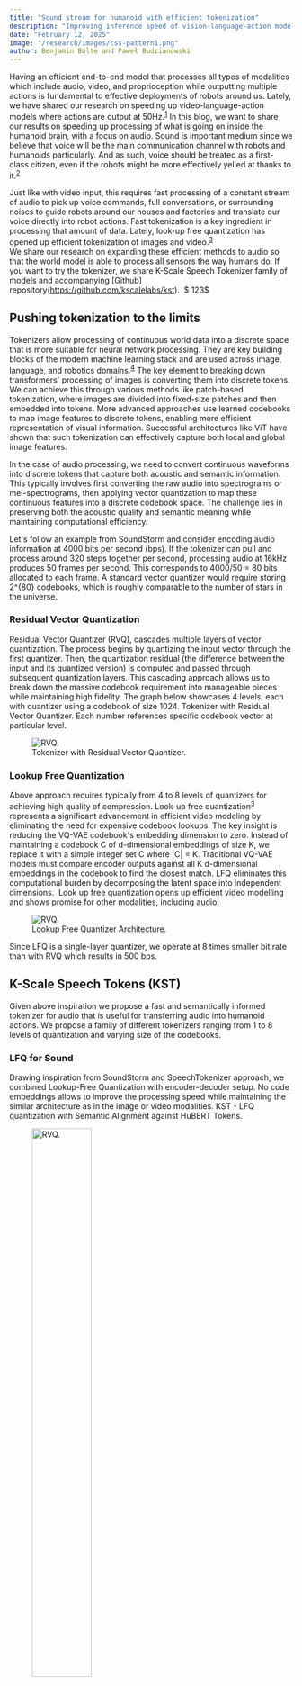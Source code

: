 ```yaml
---
title: "Sound stream for humanoid with efficient tokenization"
description: "Improving inference speed of vision-language-action models for edge devices while preserving encoding power."
date: "February 12, 2025"
image: "/research/images/css-pattern1.png"
author: Benjamin Bolte and Paweł Budzianowski
---
```


Having an efficient end-to-end model that processes all types of modalities which include audio, video, and proprioception while outputting multiple actions is fundamental to effective deployments of robots around us. 
Lately, we have shared our research on speeding up video-language-action models where actions are output at 50Hz.<sup id="fn-1">[1](#footnote-1)</sup> 
In this blog, we want to share our results on speeding up processing of what is going on inside the humanoid brain, 
with a focus on audio. Sound is important medium since we believe that voice will be the main communication channel 
with robots and humanoids particularly. And as such, voice should be treated as a first-class citizen, 
even if the robots might be more effectively yelled at thanks to it.<sup id="fn-1">[2](#footnote-1)</sup> 

Just like with video input, this requires fast processing of a constant stream of audio to 
pick up voice commands, full conversations, or surrounding noises to guide robots 
around our houses and factories and translate our voice directly into robot actions. 
Fast tokenization is a key ingredient in processing that amount of data. 
Lately, look-up free quantization has opened up efficient tokenization of images and video.<sup id="fn-1">[3](#footnote-1)</sup>  
We share our research on expanding these efficient methods to audio so that the world model is able to process all sensors the way humans do.
If you want to try the tokenizer, we share K-Scale Speech Tokenizer family of models and accompanying [Github] 
repository(https://github.com/kscalelabs/kst). 
$ 123$

## Pushing tokenization to the limits
Tokenizers allow processing of continuous world data into a discrete space that is
more suitable for neural network processing.
They are key building blocks of the modern machine learning stack and are used across image, 
language, and robotics domains.<sup id="fn-1">[4](#footnote-1)</sup> 
The key element to breaking down transformers' processing 
of images is converting them into discrete tokens. We can achieve this through various methods 
like patch-based tokenization, where images are divided into fixed-size patches and then embedded into tokens. 
More advanced approaches use learned codebooks to map image features to discrete tokens, 
enabling more efficient representation of visual information. 
Successful architectures like ViT have shown that such tokenization can 
effectively capture both local and global image features.

In the case of audio processing, we need to convert continuous waveforms into discrete 
tokens that capture both acoustic and semantic information. This typically involves first converting the raw audio into spectrograms or mel-spectrograms, then applying vector quantization to map these continuous features into a discrete codebook space. The challenge lies in preserving both the acoustic quality and semantic meaning while maintaining computational efficiency.

Let's follow an example from SoundStorm and consider encoding audio information at 4000
bits per second (bps). 
If the tokenizer can pull and process around 320 steps together per second, 
processing audio at 16kHz produces 50 frames per second. This corresponds to 4000/50 = 80 bits allocated to each frame. 
A standard vector quantizer would require storing 2^{80} codebooks, which is roughly comparable to the number of stars in the universe.


### Residual Vector Quantization
Residual Vector Quantizer (RVQ), cascades multiple layers of vector quantization. 
The process begins by quantizing the input vector through the first quantizer. Then, the quantization residual (the difference between the input and its quantized version) is computed and passed through subsequent quantization layers. This cascading approach allows us to break down the massive codebook requirement into manageable pieces while maintaining high fidelity. 
The graph below showcases 4 levels, each with quantizer using a codebook of size 1024. 
Tokenizer with Residual Vector Quantizer. 
Each number references specific codebook vector at particular level. 

<figure>
  <img src="/research/images/encodec.webp" alt="RVQ." style={{ width: "90%", display: "block", margin: "0 auto", marginBottom: "0.1rem" }}/>
  <figcaption style={{ marginBottom: "1rem", textAlign: "center" }}>Tokenizer with Residual Vector Quantizer.</figcaption>
</figure>

### Lookup Free Quantization
Above approach requires typically from 4 to 8 levels of quantizers for
achieving high quality of compression. Look-up free quantization<sup id="fn-1">[3](#footnote-1)</sup> 
represents a significant advancement in efficient video modeling by eliminating 
the need for expensive codebook lookups. The key insight is reducing the VQ-VAE 
codebook's embedding dimension to zero. Instead of maintaining a codebook C of 
d-dimensional embeddings of size K, we replace it with a simple integer set C where |C| = K.
Traditional VQ-VAE models must compare encoder outputs against all K d-dimensional 
embeddings in the codebook to find the closest match. LFQ eliminates this computational burden by decomposing the latent space into independent dimensions. 
Look up free quantization opens up efficient video
 modelling and shows promise for other modalities, including audio.

<figure>
  <img src="/research/images/lfq.png" alt="RVQ."  style={{ width: "70%", marginBottom: "0.1rem" }}/>
  <figcaption style={{ marginBottom: "1rem", textAlign: "center" }}> Lookup Free Quantizer Architecture.</figcaption>
</figure>
Since LFQ is a single-layer quantizer, we operate at 8 times smaller bit rate than with RVQ which results in 500 bps. 

## K-Scale Speech Tokens (KST)
Given above inspiration we propose a fast and semantically informed tokenizer 
for audio that is useful for transferring audio into humanoid actions. 
We propose a family of different tokenizers ranging from 1 to 8 levels of
 quantization and varying size of the codebooks.

### LFQ for Sound
Drawing inspiration from SoundStorm and SpeechTokenizer approach, 
we combined Lookup-Free Quantization with encoder-decoder setup. 
No code embeddings allows to improve the processing speed while maintaining 
the similar architecture as in the image or video modalities.
KST - LFQ quantization with Semantic Alignment against HuBERT Tokens.

<figure>
  <img src="/research/images/kst.png" alt="RVQ." width="50%" style={{ marginBottom: "0.1rem" }} />
  <figcaption style={{ marginBottom: "1rem", textAlign: "center" }}> KST - LFQ quantization with Semantic Alignment against HuBERT Tokens.</figcaption>
</figure>

## Aligning with Human-like Information
Drawing inspiration from SpeechTokenizer approach we guide
the training of the efficient tokenizer to be semantically rich.
This stems from the fact that interaction with robots ACTION: 
explain that is about understanding not pure sound quality. 
Robots needs to understand words and gneeral sound should be understandable.
HuBERT (Hidden-Unit BERT)<sup id="fn-1">[5](#footnote-1)</sup> is 
a self-supervised model that learns speech representations by masking and predicting portions of the input signal. It creates semantically meaningful tokens by clustering similar speech patterns together, effectively capturing linguistic structure without explicit supervision. These tokens serve as an excellent target for knowledge distillation since they encode human-like understanding of speech.
Through knowledge distillation, we can transfer the semantic understanding capabilities of HuBERT to our more efficient KST model. By training KST to predict HuBERT tokens while maintaining its efficient architecture, we create a fast tokenizer that preserves the semantic richness needed for robot interactions. This approach balances computational efficiency with semantic understanding.

## Experiments
Different variants of KST model are trained on the Libri-Light dataset which offers 60k+ hours of unlabelled speech. It is the largest open spoken English audio suitable for training speech recognition systems under limited or no supervision. It is derived from open-source audio books
from the LibriVox project. For effective comparison, we have kept the original training parameters of the SpeechTokenizer. Efficient tokenization can be efficiently trained - we used two nodes of A100s over a span of 4 days for each model. All models consists of around 100M parameters. You can see the full training config at the KST repository.

### Evaluation
We first evaluate our tokenizer through sound reconstruction test - 
we randomly sampled 500 speech samples from the LJSpeech test set. 
We focused on the semantic utility of the tokens by assessing content 
accuracy through Word Error Rate (WER), obtained by transcribing the reconstructed speech.

<figure>
  <img src="/research/images/table_lfq.png" alt="RVQ." width="50%" style={{ marginBottom: "0.1rem" }} />
  <figcaption style={{ marginBottom: "1rem", textAlign: "center" }}> Speech reconstruction results.</figcaption>
</figure>

As anticipated, our proposed tokenization achieved a lower reconstruction quality compared to SpeechTokenizer. 
However, owing to the single-layer quantization and the elimination of lookup operations, 
the inference speed was improved. The qualitative analysis can be done by listening 
to encoded and subsequently decoded audio examples from different:
<div style={{ display: 'flex', gap: '1rem' }}>
  <figure style={{ textAlign: 'center' }}>
  <audio controls>
    <source src="/research/audio/lfq_gt.wav" type="audio/mpeg" />
    Your browser does not support the audio element.
  </audio>
  <figcaption>Ground Truth</figcaption>
  </figure>
  <figure style={{ textAlign: 'center' }}>
  <audio controls>
    <source src="/research/audio/lfq_base.wav" type="audio/mpeg" />
    Your browser does not support the audio element.
  </audio>
  <figcaption>Tokenizer reconstruction</figcaption>
  </figure>
</div>

{/* We did not observe significant variations in reconstruction quality or performance 
across different codebook sizes within LFQ, therefore we present results only for the 
1024 codebook configuration. */}

### Text-to-Speech
Efficiency in tokenization allows to propagate that across different speech domains. 
We can add these encodings to the VLA model as another dimension. 
You can also train ASR/Command models that can operate on the robot. 
Finally, one can also train text-to-speech models with a simple design of
predicting one-level LFQ tokens given some prompt. We gave it a shot with a ridiculously small encoder-decoder architecture
comprising of 6M parameters and around 2 hours of artificially generated speech data
from just one voice actor. You can hear some samples here:
<div style={{ display: 'flex', gap: '1rem' }}>
  <figure style={{ textAlign: 'center' }}>
  <audio controls>
    <source src="/research/audio/sample_1.wav" type="audio/mpeg" />
    Your browser does not support the audio element.
  </audio>
  <figcaption>Generated sample 1</figcaption>
  </figure>
  <figure style={{ textAlign: 'center' }}>
  <audio controls>
    <source src="/research/audio/sample_2.wav" type="audio/mpeg" />
    Your browser does not support the audio element.
  </audio>
  <figcaption>Genereated sample 2</figcaption>
  </figure>
</div>

## Conclusions
Efficient tokenization across different modalities is fundamental to improving end-to-end approaches.
We have demonstrated that efficient tokenization of video can be transferred to audio modality. 
{/* You can try the model yourself by pulling one of the KST tokenizers:
<div style={{ textAlign: 'left' }}>
```python
from kst import KST

tokenizer = KST(model="kst_1_1024")
codes = = tokenizer.encode(audio_input)
audio = tokenizer.decode(codes)
```
</div>
*/}

## References
<div id="footnote-1">
[1] [Even if we yell at them](https://yay-robot.github.io/) \
[2] [EdgeVLA](https://kscale.dev/research/efficient-video-language-action-models-for-robots) \
[3] [MagVIT2](https://magvit.cs.cmu.edu/v2/) \
[4] See recent robotics tokenizers: [Cosmos](https://github.com/NVlabs/TokenBench) tokenizer or [FAST tokenizer](https://www.physicalintelligence.company/research/fast) \
[5] [HuBERT](https://ieeexplore.ieee.org/abstract/document/9585401) \
[6] [SpeechTokenizer](https://arxiv.org/abs/2308.16692) 
</div>  
